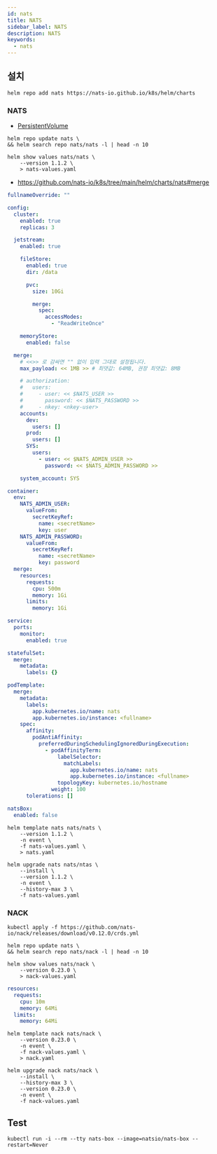 ```yaml
---
id: nats
title: NATS
sidebar_label: NATS
description: NATS
keywords:
  - nats
---
```


## 설치

```shell
helm repo add nats https://nats-io.github.io/k8s/helm/charts
```

### NATS

- [PersistentVolume](/docs/mlops/mlops/kubernetes/persistent-volume)

```shell
helm repo update nats \
&& helm search repo nats/nats -l | head -n 10
```

```shell
helm show values nats/nats \
    --version 1.1.2 \
    > nats-values.yaml
```

- https://github.com/nats-io/k8s/tree/main/helm/charts/nats#merge

```yaml title="nats-values.yaml"
fullnameOverride: ""

config:
  cluster:
    enabled: true
    replicas: 3

  jetstream:
    enabled: true

    fileStore:
      enabled: true
      dir: /data

      pvc:
        size: 10Gi

        merge:
          spec:
            accessModes:
              - "ReadWriteOnce"

    memoryStore:
      enabled: false

  merge:
    # <<>> 로 감싸면 "" 없이 입력 그대로 설정됩니다.
    max_payload: << 1MB >> # 최댓값: 64MB, 권장 최댓값: 8MB

    # authorization:
    #   users:
    #     - user: << $NATS_USER >>
    #       password: << $NATS_PASSWORD >>
    #     - nkey: <nkey-user>
    accounts:
      dev:
        users: []
      prod:
        users: []
      SYS:
        users:
          - user: << $NATS_ADMIN_USER >>
            password: << $NATS_ADMIN_PASSWORD >>

    system_account: SYS

container:
  env:
    NATS_ADMIN_USER:
      valueFrom:
        secretKeyRef:
          name: <secretName>
          key: user
    NATS_ADMIN_PASSWORD:
      valueFrom:
        secretKeyRef:
          name: <secretName>
          key: password
  merge:
    resources:
      requests:
        cpu: 500m
        memory: 1Gi
      limits:
        memory: 1Gi

service:
  ports:
    monitor:
      enabled: true

statefulSet:
  merge:
    metadata:
      labels: {}

podTemplate:
  merge:
    metadata:
      labels:
        app.kubernetes.io/name: nats
        app.kubernetes.io/instance: <fullname>
    spec:
      affinity:
        podAntiAffinity:
          preferredDuringSchedulingIgnoredDuringExecution:
            - podAffinityTerm:
                labelSelector:
                  matchLabels:
                    app.kubernetes.io/name: nats
                    app.kubernetes.io/instance: <fullname>
                topologyKey: kubernetes.io/hostname
              weight: 100
      tolerations: []

natsBox:
  enabled: false
```

```shell
helm template nats nats/nats \
    --version 1.1.2 \
    -n event \
    -f nats-values.yaml \
    > nats.yaml
```

```shell
helm upgrade nats nats/ntas \
    --install \
    --version 1.1.2 \
    -n event \
    --history-max 3 \
    -f nats-values.yaml
```

### NACK

```shell
kubectl apply -f https://github.com/nats-io/nack/releases/download/v0.12.0/crds.yml
```

```shell
helm repo update nats \
&& helm search repo nats/nack -l | head -n 10
```

```shell
helm show values nats/nack \
    --version 0.23.0 \
    > nack-values.yaml
```

```yaml title="nack-values.yaml"
resources:
  requests:
    cpu: 10m
    memory: 64Mi
  limits:
    memory: 64Mi
```

```shell
helm template nack nats/nack \
    --version 0.23.0 \
    -n event \
    -f nack-values.yaml \
    > nack.yaml
```

```shell
helm upgrade nack nats/nack \
    --install \
    --history-max 3 \
    --version 0.23.0 \
    -n event \
    -f nack-values.yaml
```

## Test

```shell
kubectl run -i --rm --tty nats-box --image=natsio/nats-box --restart=Never
```
